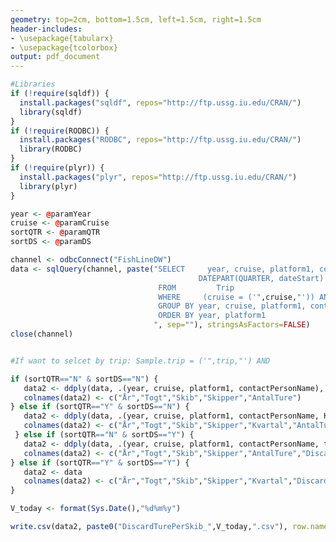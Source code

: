 ```yaml
---
geometry: top=2cm, bottom=1.5cm, left=1.5cm, right=1.5cm
header-includes:
- \usepackage{tabularx}
- \usepackage{tcolorbox}
output: pdf_document
---
```




```r

#Libraries
if (!require(sqldf)) {
  install.packages("sqldf", repos="http://ftp.ussg.iu.edu/CRAN/")
  library(sqldf)
}
if (!require(RODBC)) {
  install.packages("RODBC", repos="http://ftp.ussg.iu.edu/CRAN/")
  library(RODBC)
}
if (!require(plyr)) {
  install.packages("plyr", repos="http://ftp.ussg.iu.edu/CRAN/")
  library(plyr)
}
```


```r

year <- @paramYear
cruise <- @paramCruise
sortQTR <- @paramQTR
sortDS <- @paramDS

```



```r


channel <- odbcConnect("FishLineDW")
data <- sqlQuery(channel, paste("SELECT     year, cruise, platform1, contactPersonName, 
                                          DATEPART(QUARTER, dateStart) AS Kvartal,tripLeaderName, COUNT(platform1) AS AntalTure
                                 FROM         Trip
                                 WHERE     (cruise = ('",cruise,"')) AND (year = (",year,"))
                                 GROUP BY year, cruise, platform1, contactPersonName, tripLeaderName, DATEPART(QUARTER, dateStart)
                                 ORDER BY year, platform1 
                                ", sep=""), stringsAsFactors=FALSE)                         
close(channel)


#If want to selcet by trip: Sample.trip = ('",trip,"') AND


```


```r

if (sortQTR=="N" & sortDS=="N") {
   data2 <- ddply(data, .(year, cruise, platform1, contactPersonName), summarize, AntalTure=sum(AntalTure,na.rm = TRUE ))
   colnames(data2) <- c("År","Togt","Skib","Skipper","AntalTure")
} else if (sortQTR=="Y" & sortDS=="N") {
   data2 <- ddply(data, .(year, cruise, platform1, contactPersonName, Kvartal), summarize, AntalTure=sum(AntalTure,na.rm = TRUE ))
   colnames(data2) <- c("År","Togt","Skib","Skipper","Kvartal","AntalTure")
 } else if (sortQTR=="N" & sortDS=="Y") {
   data2 <- ddply(data, .(year, cruise, platform1, contactPersonName, tripLeaderName), summarize, AntalTure=sum(AntalTure,na.rm = TRUE ))
   colnames(data2) <- c("År","Togt","Skib","Skipper","AntalTure","DiscardSejler","AntalTure")
} else if (sortQTR=="Y" & sortDS=="Y") {
   data2 <- data
   colnames(data2) <- c("År","Togt","Skib","Skipper","Kvartal","DiscardSejler","AntalTure")
}


```


\begin{tcolorbox}[colback=white!5,colframe=blue!40!black,title=Information om udtrækket,width=10cm]
\renewcommand{\arraystretch}{1.2}
\begin{tabularx}{20cm}{@{}lXr@{}}
\textbf{År} & `r year` & \\ 
\textbf{Togt} & `r cruise` & \\
\textbf{Per kvartal} & `r ifelse(sortQTR=="Y","Ja","Nej")` & \\
\textbf{Per discardsejler} & `r ifelse(sortDS=="Y","Ja","Nej")` &
\end{tabularx}
\end{tcolorbox}


```r

V_today <- format(Sys.Date(),"%d%m%y")

write.csv(data2, paste0("DiscardTurePerSkib_",V_today,".csv"), row.names = FALSE, quote = FALSE)

```

